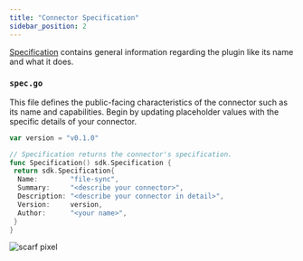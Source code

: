 ```yaml
---
title: "Connector Specification"
sidebar_position: 2
---
```


[Specification](https://pkg.go.dev/github.com/conduitio/conduit-connector-sdk#Specification) contains general information regarding the plugin like its name and what it does.

### `spec.go`

This file defines the public-facing characteristics of the connector such as its name and capabilities. Begin by updating placeholder values with the specific details of your connector.

```go
var version = "v0.1.0"

// Specification returns the connector's specification.
func Specification() sdk.Specification {
 return sdk.Specification{
  Name:        "file-sync",
  Summary:     "<describe your connector>",
  Description: "<describe your connector in detail>",
  Version:     version,
  Author:      "<your name>",
 }
}
```

![scarf pixel](https://static.scarf.sh/a.png?x-pxid=2fa824d7-fd94-4cf9-a5c8-ea63c9860213)